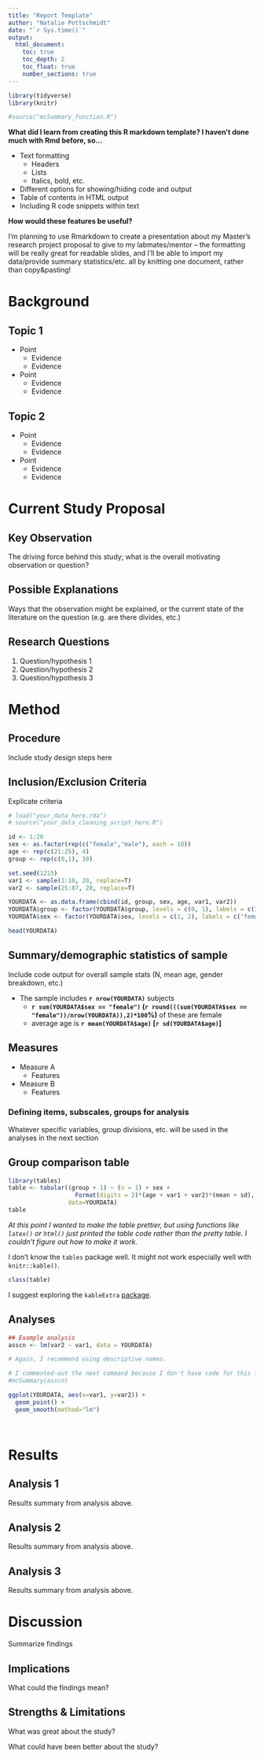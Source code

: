 ---
title: "Report Template"
author: "Natalie Pottschmidt"
date: "`r Sys.time()`"
output: 
  html_document:
    toc: true
    toc_depth: 2
    toc_float: true
    number_sections: true
---

```{r setup, include=FALSE}
library(tidyverse)
library(knitr)

#source("mcSummary_function.R")
```

<!-- It looks like you call a `mcSummary_function.R` file. -->
<!-- If you were distributing your template for someone else to run, you would need to include it with this document. -->
<!-- So, for example, I had to create a dummy function with that name in order to render your report. -->

**What did I learn from creating this R markdown template? I haven't done much with Rmd before, so...**
   
- Text formatting
    - Headers
    - Lists
    - Italics, bold, etc. 
- Different options for showing/hiding code and output
- Table of contents in HTML output
- Including R code snippets within text

**How would these features be useful?**
   
I'm planning to use Rmarkdown to create a presentation about my Master's research project proposal to give to my labmates/mentor -- the formatting will be really great for readable slides, and I'll be able to import my data/provide summary statistics/etc. all by knitting one document, rather than copy&pasting! 

# Background
<!-- Give a bit of an exposition to the project, can omit for more technical reports -->

## Topic 1
- Point
    - Evidence
    - Evidence
- Point
    - Evidence
    - Evidence

## Topic 2
- Point
    - Evidence
    - Evidence
- Point
    - Evidence
    - Evidence
    
# Current Study Proposal

## Key Observation
The driving force behind this study; what is the overall motivating observation or question?

## Possible Explanations
<!-- (Optional) -->
Ways that the observation might be explained, or the current state of the literature on the question (e.g. are there divides, etc.)

## Research Questions
1. Question/hypothesis 1
2. Question/hypothesis 2
3. Question/hypothesis 3

# Method

## Procedure
Include study design steps here

## Inclusion/Exclusion Criteria
Explicate criteria

<!-- Data Cleaning Code insert, or source R script -->
```{r Data Cleaning, echo=TRUE}
# load("your_data_here.rda")
# source("your_data_cleaning_script_here.R")
```

<!-- For an example dataset -->
```{r Fake Data, echo=TRUE}
id <- 1:20
sex <- as.factor(rep(c("female","male"), each = 10))
age <- rep(c(21:25), 4)
group <- rep(c(0,1), 10)

set.seed(1215)
var1 <- sample(1:10, 20, replace=T)
var2 <- sample(25:87, 20, replace=T)

YOURDATA <- as.data.frame(cbind(id, group, sex, age, var1, var2))
YOURDATA$group <- factor(YOURDATA$group, levels = c(0, 1), labels = c(1, 2))
YOURDATA$sex <- factor(YOURDATA$sex, levels = c(1, 2), labels = c("female", "male"))

head(YOURDATA)
```

<!-- If you loaded your own data, replace YOURDATA with the name of your actual dataframe -->

## Summary/demographic statistics of sample
Include code output for overall sample stats (N, mean age, gender breakdown, etc.)

- The sample includes **`r nrow(YOURDATA)`** subjects
    - **`r sum(YOURDATA$sex == "female")` (`r round(((sum(YOURDATA$sex == "female"))/nrow(YOURDATA)),2)*100`%)** of these are female
    - average age is **`r mean(YOURDATA$age)` [`r sd(YOURDATA$age)`]**

## Measures
- Measure A
    - Features
- Measure B
    - Features

### Defining items, subscales, groups for analysis
Whatever specific variables, group divisions, etc. will be used in the analyses in the next section

<!-- A newer and more explicit way of calling functions with dependencies on external packages is this: `tables::tabular` -->

<!-- I suggest using a more descriptive name than `table`. -->

## Group comparison table
```{r Group Table, echo=FALSE, message=FALSE, warning=FALSE}
library(tables)
table <- tabular((group + 1) ~ (n = 1) + sex +
                   Format(digits = 2)*(age + var1 + var2)*(mean + sd), 
                 data=YOURDATA)
table
```

*At this point I wanted to make the table prettier, but using functions like `latex()` or `html()` just printed the table code rather than the pretty table. I couldn't figure out how to make it work.*

I don't know the `tables` package well.
It might not work especially well with `knitr::kable()`.

```{r}
class(table)
```

I suggest exploring the `kableExtra` [package](http://haozhu233.github.io/kableExtra/awesome_table_in_html.html).

## Analyses
```{r Analysis 1, echo=FALSE, message=FALSE, warning=FALSE}
## Example analysis
asscn <- lm(var2 ~ var1, data = YOURDATA)

# Again, I recommend using descriptive names.

# I commented-out the next command because I don't have code for this function.
#mcSummary(asscn)

ggplot(YOURDATA, aes(x=var1, y=var2)) + 
  geom_point() +
  geom_smooth(method="lm")

```

```{r Analysis 2, echo=FALSE, message=FALSE, warning=FALSE}

```

```{r Analysis 3, echo=FALSE, message=FALSE, warning=FALSE}

```


# Results

## Analysis 1
Results summary from analysis above.

## Analysis 2
Results summary from analysis above.

## Analysis 3
Results summary from analysis above.

# Discussion
Summarize findings

## Implications
What could the findings mean?

## Strengths & Limitations
What was great about the study?

What could have been better about the study?

